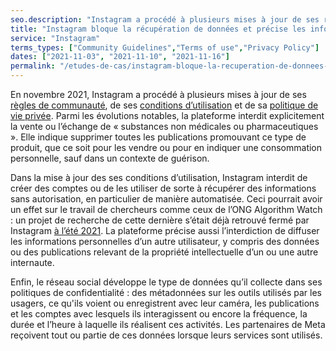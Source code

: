 ```yaml
---
seo.description: "Instagram a procédé à plusieurs mises à jour de ses règles de communauté, de ses conditions d’utilisation et de sa politique de vie privée..."
title: "Instagram bloque la récupération de données et précise les informations qu’elle récupère"
service: "Instagram"
terms_types: ["Community Guidelines","Terms of use","Privacy Policy"]
dates: ["2021-11-03", "2021-11-10", "2021-11-16"]
permalink: "/etudes-de-cas/instagram-bloque-la-recuperation-de-donnees-et-precise-les-informations-quelle-recupere"
---
```


En novembre 2021, Instagram a procédé à plusieurs mises à jour de ses <a target="_blank" rel="noopener" href="https://github.com/OpenTermsArchive/contrib-versions/commit/9998cb21b69a222540491a81dd05be19a9785891">règles de communauté</a>, de ses <a target="_blank" rel="noopener" href="https://github.com/OpenTermsArchive/contrib-versions/commit/9aaf5dbfc3b34d45d640b0c7f96dce3598c7bcd2">conditions d’utilisation</a> et de sa <a  target="_blank" rel="noopener" href="https://github.com/OpenTermsArchive/contrib-versions/commit/927ceba3865d79cd1b123d9f4b9928b8e997070c">politique de vie privée</a>. Parmi les évolutions notables, la plateforme interdit explicitement la vente ou l’échange de « substances non médicales ou pharmaceutiques ». Elle indique supprimer toutes les publications promouvant ce type de produit, que ce soit pour les vendre ou pour en indiquer une consommation personnelle, sauf dans un contexte de guérison.

Dans la mise à jour des ses conditions d’utilisation, Instagram interdit de créer des comptes ou de les utiliser de sorte à récupérer des informations sans autorisation, en particulier de manière automatisée. Ceci pourrait avoir un effet sur le travail de chercheurs comme ceux de l’ONG Algorithm Watch : un projet de recherche de cette dernière s’était déjà retrouvé fermé par Instagram <a  target="_blank" rel="noopener" href="https://algorithmwatch.org/en/instagram-research-shut-down-by-facebook/">à l’été 2021</a>. La plateforme précise aussi l’interdiction de diffuser les informations personnelles d’un autre utilisateur, y compris des données ou des publications relevant de la propriété intellectuelle d’un ou une autre internaute.

Enfin, le réseau social développe le type de données qu’il collecte dans ses politiques de confidentialité : des métadonnées sur les outils utilisés par les usagers, ce qu'ils voient ou enregistrent avec leur caméra, les publications et les comptes avec lesquels ils interagissent ou encore la fréquence, la durée et l’heure à laquelle ils réalisent ces activités. Les partenaires de Meta reçoivent tout ou partie de ces données lorsque leurs services sont utilisés.

